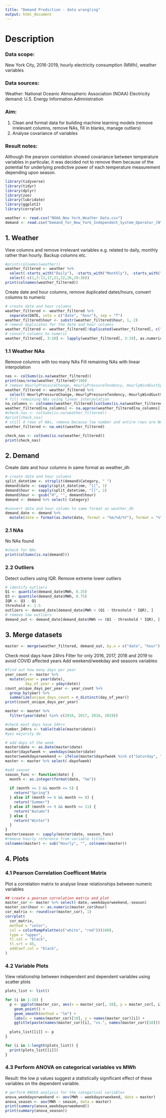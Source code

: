 ```yaml
---
title: "Demand Prediction - data wrangling"
output: html_document
---
```

# Description
### Data scope:
New York City, 2016-2019, hourly electricity consumption (MWh), weather variables

### Data sources:
Weather: National Oceanic Atmospheric Association (NOAA)
Electricity demand: U.S. Energy Information Administration

### Aim:
1. Clean and format data for building machine learning models (remove irrelevant columns, remove NAs, fill in blanks, manage outliers)
2. Analyse covariance of variables

### Result notes:
Although the pearson correlation showed covariance between temperature variables in particular, it was decided not to remove them because of the potential for underlying predictive power of each temperature measurement depending upon season.

```r
library(tidyverse)
library(tidyr)
library(dplyr)
library(zoo)
library(lubridate)
library(ggplot2)
library(corrplot)

weather <- read.csv("NOAA_New York_Weather Data.csv")
demand <- read.csv("Demand_for_New_York_Independent_System_Operator_(NYIS)_hourly_-_UTC_time.csv", skip=4)

```

## 1. Weather
View columns and remove irrelevant variables e.g. related to daily, monthly rather than hourly. Backup columns etc.

```r
#print(colnames(weather))
weather_filtered <- weather %>%
  select(-starts_with("Daily"), -starts_with("Monthly"), -starts_with("ShortDuration"),-starts_with("Backup")) %>%
  select(-c(1,3:13,17,21,22,26,29:36))
print(colnames(weather_filtered))
```
Create date and hour columns, remove duplicated dates/hours, convert columns to numeric

```r
# create date and hour columns
weather_filtered <- weather_filtered %>%
  separate(DATE, into = c("date", "hour"), sep = "T")
weather_filtered$hour <- substr(weather_filtered$hour, 1, 2)
# remove duplicates for the date and hour columns
weather_filtered <- weather_filtered[!duplicated(weather_filtered[, c("date", "hour")], fromFirst = TRUE), ]
# convert columns to numeric
weather_filtered[, 3:10] <- lapply(weather_filtered[, 3:10], as.numeric)
```
### 1.1 Weather NAs
Remove columns with too many NAs
Fill remaining NAs with linear interpolation

```r
nas <- colSums(is.na(weather_filtered))
print(nas/nrow(weather_filtered)*100)
# remove HourlyPressureChange, HourlyPressureTendency, HourlyWindGustSpeed because of high percentage of NAs
weather_filtered <- weather_filtered %>% 
  select(-HourlyPressureChange,-HourlyPressureTendency,-HourlyWindGustSpeed)
# fill remaining NAs using linear interpolation
na_columns <- colnames(weather_filtered)[colSums(is.na(weather_filtered)) > 0]
weather_filtered[na_columns] <- na.approx(weather_filtered[na_columns])
#check_nas <- colSums(is.na(weather_filtered))
#print(check_nas)
# still 4 rows of NAs, remove because low number and entire rows are NA
weather_filtered <- na.omit(weather_filtered)

check_nas <- colSums(is.na(weather_filtered))
print(check_nas)
```
## 2. Demand

Create date and hour columns in same format as weather_dh

```r
# create date and hour columns
split_datetime <- strsplit(demand$Category, " ")
demand$date <- sapply(split_datetime, "[[", 1)
demand$hour <- sapply(split_datetime, "[[", 2)
demand$hour <- gsub("H", "", demand$hour)
demand <- demand %>% select(-Category)

#convert data and hour column to same format as weather_dh
demand_date <- demand %>%
  mutate(date = format(as.Date(date, format = "%m/%d/%Y"), format = "%Y-%m-%d"))

```

### 2.1 NAs

No NAs found

```r
#check for NAs
print(colSums(is.na(demand)))
```

### 2.2 Outliers

Detect outliers using IQR. Remove extreme lower outliers

```r
# identify outliers
Q1 <- quantile(demand_date$MWh, 0.25)
Q3 <- quantile(demand_date$MWh, 0.75)
IQR <- Q3 - Q1
threshold <- 1.5
outliers <- demand_date[demand_date$MWh < (Q1 - threshold * IQR), ]
# remove low outliers
demand_out <- demand_date[demand_date$MWh >= (Q1 - threshold * IQR), ]
```


## 3. Merge datasets

```r
master <- merge(weather_filtered, demand_out, by.x = c("date", "hour"), by.y = c("date", "hour"), all = FALSE)
```

Check most days have 24hrs
Filter for only 2016, 2017, 2018 and 2019 to avoid COVID affected years
Add weekend/weekday and seasons variables

```r
#find out how many days per year
year_count <- master %>%
  mutate(year = year(date),
         day_of_year = yday(date))
count_unique_days_per_year <- year_count %>%
  group_by(year) %>%
  summarize(unique_days_count = n_distinct(day_of_year))
print(count_unique_days_per_year)

master <- master %>%
  filter(year(date) %in% c(2016, 2017, 2018, 2019))

#check most days have 24hrs
number_24hrs <- table(table(master$date))
#yes majority do

# add days of the week
master$date <- as.Date(master$date)
master$dayofweek <- weekdays(master$date)
master$weekdayorweekend <- ifelse(master$dayofweek %in% c("Saturday", "Sunday"), "Weekend", "Weekday")
master <- master %>% select(-dayofweek)

#add season
season_func <- function(date) {
  month <- as.integer(format(date, "%m"))
  
  if (month >= 3 && month <= 5) {
    return("Spring")
  } else if (month >= 6 && month <= 8) {
    return("Summer")
  } else if (month >= 9 && month <= 11) {
    return("Autumn")
  } else {
    return("Winter")
  }
}
master$season <- sapply(master$date, season_func)
#remove hourly reference from variable titles
colnames(master) <- sub("Hourly", "", colnames(master))
```

## 4. Plots
### 4.1 Pearson Correlation Coefficent Matrix
Plot a correlation matrix to analyse linear relationships between numeric variables

```r
## create a pearson correlation matrix and plot
master_cor <- master %>% select(-date,-weekdayorweekend,-season)
master_cor$hour <- as.numeric(master_cor$hour)
cor_matrix <- round(cor(master_cor), 1)
corrplot(
  cor_matrix, 
  method = "color", 
  col = colorRampPalette(c("white", "red"))(100),
  type = "upper",    
  tl.col = "black",  
  tl.srt = 45,
  addCoef.col = "black",  
)
```

### 4.2 Variable Plots
View relationship between independent and dependent variables using scatter plots

```r

plots_list <- list()

for (i in 1:10) {
  p <- ggplot(master_cor, aes(x = master_cor[, 10], y = master_cor[, i])) +
    geom_point() +                    
    geom_smooth(method = "lm") +      
    labs(x = names(master_cor)[10], y = names(master_cor)[i]) +  
    ggtitle(paste(names(master_cor)[i], "vs.", names(master_cor)[10]))  
  
  plots_list[[i]] <- p
}

for (i in 1:length(plots_list)) {
  print(plots_list[[i]])
}
```

### 4.3 Perform ANOVA on categorical variables vs MWh

Result: the low p values suggest a statistically significant effect of these variables on the dependent variable.

```r
# perform ANOVA analysis for the categorical variables
anova_weekdayorweekend <- aov(MWh ~ weekdayorweekend, data = master)
anova_season <- aov(MWh ~ season, data = master)
print(summary(anova_weekdayorweekend))
print(summary(anova_season))
```

